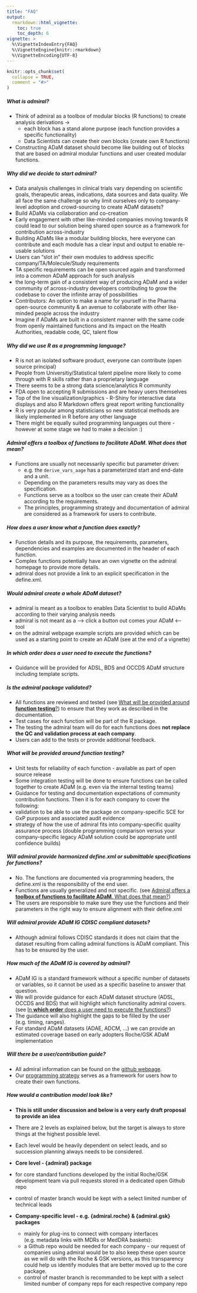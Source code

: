 ```yaml
---
title: "FAQ"
output: 
  rmarkdown::html_vignette:
    toc: true
    toc_depth: 6
vignette: >
  %\VignetteIndexEntry{FAQ}
  %\VignetteEngine{knitr::rmarkdown}
  %\VignetteEncoding{UTF-8}
---
```


```r
knitr::opts_chunk$set(
  collapse = TRUE,
  comment = "#>"
)
```

##### **What is admiral**?

* Think of admiral as a toolbox of modular blocks (R functions) to create analysis derivations  →
  * each block has a stand alone purpose (each function provides a specific functionality)
  * Data Scientists can create their own blocks (create own R functions)

* Constructing ADaM dataset should become like building out of blocks that are based on admiral modular functions and user created modular functions. 


##### **Why** did we decide to start **admiral**?

  * Data analysis challenges in clinical trials vary depending on scientific goals, therapeutic areas, indications, data sources and data quality. We all face the same challenge so why limit ourselves only to company-level adoption and crowd-sourcing to create ADaM datasets? 
  * Build ADaMs via collaboration and co-creation
  * Early engagement with other like-minded companies moving towards R could lead to our solution being shared open source as a framework for contribution across-industry
  * Building ADaMs like a modular building blocks, here everyone can contribute and each module has a clear input and output to enable re-usable solutions 
  * Users can “slot in” their own modules to address specific company/TA/Molecule/Study requirements
  * TA specific requirements can be open sourced again and transformed into a common ADaM approach for such analysis
  * the long-term gain of a consistent way of producing ADaM and a wider community of across-industry developers contributing to grow the codebase to cover the infinite array of possibilities
  * Contributors: An option to make a name for yourself in the Pharma open-source community & an avenue to collaborate with other like-minded people across the industry
  * Imagine if ADaMs are built in a consistent manner with the same code from openly maintained functions and its impact on the Health Authorities, readable code, QC, talent flow  



##### Why did we use **R as a programming language**?

 * R is not an isolated software product, everyone can contribute (open source principal)
 * People from Universitiy/Statistical talent pipeline more likely to come through with R skills rather than a proprietary language 
 * There seems to be a strong data science/analytics R community
 * FDA open to accepting R submissions and are heavy users themselves
 * Top of the line visualization/graphics - R-Shiny for interactive data displays and also R Markdown offers great report writing functionality
 * R is very popular among statisticians so new statistical methods are likely implemented in R before any other language
 * There might be equally suited programming languages out there - however at some stage we had to make a decision :)


##### Admiral offers a **toolbox of functions to facilitate ADaM**. What does that mean?

* Functions are usually not necessarily specific but parameter driven: 
    * e.g. the `derive_vars_aage` has a parameterized start and end-date and a unit.
    * Depending on the parameters results may vary as does the specification.
    * Functions serve as a toolbox so the user can create their ADaM according to the requirements.
    * The principles, programming strategy and documentation of admiral are considered as a framework for users to contribute.

##### How does a user **know what a function does** exactly?

* Function details and its purpose, the requirements, parameters, dependencies and examples are documented in the header of each function.
* Complex functions potentially have an own vignette on the admiral homepage to provide more details. 
* admiral does not provide a link to an explicit specification in the define.xml.

##### Would admiral **create a whole** ADaM  dataset?

 * admiral is meant as a toolbox to enables Data Scientist to build ADaMs according to their varying analysis needs
 * admiral is not meant as a --> click a button out comes your ADaM <-- tool
 * on the admiral webpage example scripts are provided which can be used as a starting point to create an ADaM (see at the end of a vignette)  

##### In **which order** does a user need to execute the functions?

* Guidance will be provided for ADSL, BDS and OCCDS ADaM structure including template scripts.

##### Is the admiral  package **validated**?

 * All functions  are reviewed and tested (see [What will be provided around **function testing**?]) to ensure that  they  work as described in the documentation. 
 * Test  cases for each function  will  be part of the R package.
 * The  testing the  admiral team will do for each functions does **not replace the QC and validation process at each company**.
 * Users can add to the  tests or provide additional feedback.

##### What will be provided around **function testing**? 
 * Unit tests for reliability of each function - available as part of open source release
 * Some integration testing will be done to ensure functions can be called together to create ADaM (e.g. even via the internal testing teams)
 * Guidance for testing and documentation expectations of community contribution functions. Then it is for each company to cover the following:
 * validation to be able to use the package on company-specific SCE for GxP purposes and associated audit evidence 
 * strategy of how the use of admiral fits into company-specific quality assurance process (double programming comparison versus your company-specific legacy ADaM solution could be appropriate until confidence builds)

##### Will **admiral provide harmonized define.xml** or submittable specifications for functions?

 * No. The functions  are documented  via programming  headers, the define.xml is the responsibility of the end user.
 * Functions  are usually  generalized  and not specific. (see [Admiral offers a **toolbox of functions to facilitate ADaM**. What does that mean?])
 * The users are responsible to make sure they use the functions and their parameters in the right way to ensure alignment with their define.xml

##### Will admiral provide ADaM IG **CDISC compliant** datasets?

* Although admiral follows CDISC standards it does not claim that the dataset resulting from calling admiral functions is ADaM compliant. This has to be ensured by the user.

##### How much of the **ADaM IG is covered  by admiral?**

 * ADaM  IG is a standard framework without a specific number of datasets or variables, so it cannot be used as a specific baseline to answer that question.
 * We will provide guidance for each ADaM  dataset structure (ADSL, OCCDS and BDS) that will highlight which functionality admiral covers. (see [In **which order** does a user need to execute the functions?])
 * The guidance will also highlight the gaps to be filled by the user (e.g. timing, ranges).
 * For standard ADaM datasets (ADAE, ADCM, ...) we can provide an estimated coverage based on early adopters Roche/GSK ADaM implementation

##### Will there be a user/**contribution** guide?

 * All admiral information can be found on the [github webpage](https://roche-gsk.github.io/admiral/articles/admiral.html).
 * Our [programming strategy](programming_strategy.html) serves as a framework
 for users how to create their own functions.

##### How would a **contribution model** look like? 

  * **This is still under discussion and below is a very early draft proposal to provide an idea**
  * There are 2 levels as explained below, but the target is always to store things at the highest possible level. 
  * Each level would be heavily dependent on select leads, and so succession planning always needs to be considered.

  * **Core level - {admiral} package** 
  * for core standard functions developed by the initial Roche/GSK development team via pull requests stored in a dedicated open Github repo
  * control of master branch would be kept with a select limited number of technical leads 

* **Company-specific level - e.g. {admiral.roche} & {admiral.gsk} packages** 
 
   * mainly for plug-ins to connect with company interfaces (e.g. metadata links with MDRs or MedDRA baskets):
   * a Github repo would be needed for each company - our request of companies using admiral would be to also keep these open source as we will do with the Roche & GSK versions, as this transparency could help us identify modules that are better moved up to the core package.
   * control of master branch is recommanded to be kept with a select limited number of company reps for each respective company repo 

   


